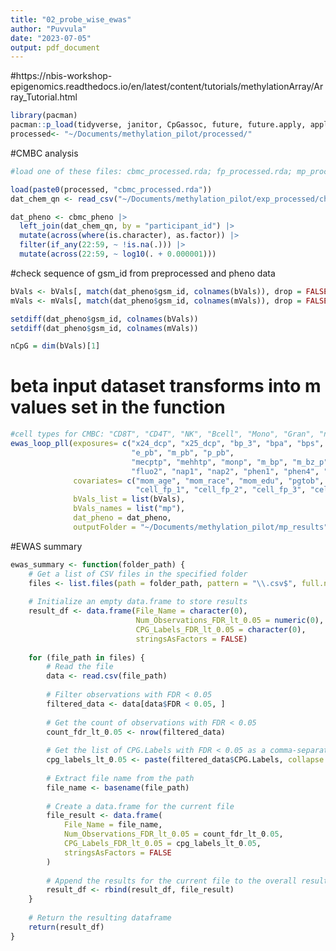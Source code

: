 ```yaml
---
title: "02_probe_wise_ewas"
author: "Puvvula"
date: "2023-07-05"
output: pdf_document
---
```

#https://nbis-workshop-epigenomics.readthedocs.io/en/latest/content/tutorials/methylationArray/Array_Tutorial.html

```r
library(pacman)
pacman::p_load(tidyverse, janitor, CpGassoc, future, future.apply, appliedepi)
processed<- "~/Documents/methylation_pilot/processed/"
```

#CMBC analysis
```r
#load one of these files: cbmc_processed.rda; fp_processed.rda; mp_processed.rda

load(paste0(processed, "cbmc_processed.rda"))
dat_chem_qn <- read_csv("~/Documents/methylation_pilot/exp_processed/chem_qn_fin.csv")

dat_pheno <- cbmc_pheno |>
  left_join(dat_chem_qn, by = "participant_id") |>
  mutate(across(where(is.character), as.factor)) |>
  filter(if_any(22:59, ~ !is.na(.))) |>
  mutate(across(22:59, ~ log10(. + 0.000001)))
```

#check sequence of gsm_id from preprocessed and pheno data
```r
bVals <- bVals[, match(dat_pheno$gsm_id, colnames(bVals)), drop = FALSE]
mVals <- mVals[, match(dat_pheno$gsm_id, colnames(mVals)), drop = FALSE]

setdiff(dat_pheno$gsm_id, colnames(bVals))
setdiff(dat_pheno$gsm_id, colnames(mVals))

nCpG = dim(bVals)[1]
```

# beta input dataset transforms into m values set in the function
```r
#cell types for CMBC: "CD8T", "CD4T", "NK", "Bcell", "Mono", "Gran", "nRBC"
ewas_loop_pll(exposures= c("x24_dcp", "x25_dcp", "bp_3", "bpa", "bps",
                           "e_pb", "m_pb", "p_pb",
                           "mecptp", "mehhtp", "monp", "m_bp", "m_bz_p", "m_cnp", "m_cop", "m_ep", "mi_bp",
                           "fluo2", "nap1", "nap2", "phen1", "phen4", "phen9", "phen23", "pyr1"),
              covariates= c("mom_age", "mom_race", "mom_edu", "pgtob", "bmi", "sex",
                            "cell_fp_1", "cell_fp_2", "cell_fp_3", "cell_fp_4", "cell_fp_5"),
              bVals_list = list(bVals),
              bVals_names = list("mp"),
              dat_pheno = dat_pheno,
              outputFolder = "~/Documents/methylation_pilot/mp_results")
```

#EWAS summary
```r
ewas_summary <- function(folder_path) {
    # Get a list of CSV files in the specified folder
    files <- list.files(path = folder_path, pattern = "\\.csv$", full.names = TRUE)
    
    # Initialize an empty data.frame to store results
    result_df <- data.frame(File_Name = character(0),
                            Num_Observations_FDR_lt_0.05 = numeric(0),
                            CPG_Labels_FDR_lt_0.05 = character(0),
                            stringsAsFactors = FALSE)
    
    for (file_path in files) {
        # Read the file
        data <- read.csv(file_path)
        
        # Filter observations with FDR < 0.05
        filtered_data <- data[data$FDR < 0.05, ]
        
        # Get the count of observations with FDR < 0.05
        count_fdr_lt_0.05 <- nrow(filtered_data)
        
        # Get the list of CPG.Labels with FDR < 0.05 as a comma-separated string
        cpg_labels_lt_0.05 <- paste(filtered_data$CPG.Labels, collapse = ", ")
        
        # Extract file name from the path
        file_name <- basename(file_path)
        
        # Create a data.frame for the current file
        file_result <- data.frame(
            File_Name = file_name,
            Num_Observations_FDR_lt_0.05 = count_fdr_lt_0.05,
            CPG_Labels_FDR_lt_0.05 = cpg_labels_lt_0.05,
            stringsAsFactors = FALSE
        )
        
        # Append the results for the current file to the overall result
        result_df <- rbind(result_df, file_result)
    }
    
    # Return the resulting dataframe
    return(result_df)
}
```


